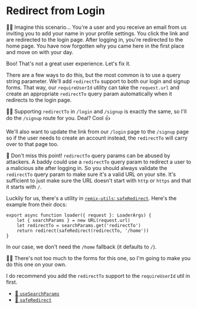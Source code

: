 # Redirect from Login

👨‍💼 Imagine this scenario... You're a user and you receive an email from us
inviting you to add your name in your profile settings. You click the link and
are redirected to the login page. After logging in, you're redirected to the
home page. You have now forgotten why you came here in the first place and move
on with your day.

Boo! That's not a great user experience. Let's fix it.

There are a few ways to do this, but the most common is to use a query string
parameter. We'll add `redirectTo` support to both our login and signup forms.
That way, our `requireUserId` utility can take the `request.url` and create an
appropriate `redirectTo` query param automatically when it redirects to the
login page.

🧝‍♂️ Supporting `redirectTo` in `/login` and `/signup` is exactly the same, so
I'll do the `/signup` route for you. Deal? Cool 👍

We'll also want to update the link from our `/login` page to the `/signup` page
so if the user needs to create an account instead, the `redirectTo` will carry
over to that page too.

🦉 Don't miss this point! `redirectTo` query params can be abused by attackers.
A baddy could use a `redirectTo` query param to redirect a user to a malicious
site after logging in. So you should always validate the `redirectTo` query
param to make sure it's a valid URL on your site. It's sufficient to just make
sure the URL doesn't start with `http` or `https` and that it starts with `/`.

Luckily for us, there's a utility in
[`remix-utils`: `safeRedirect`](https://github.com/sergiodxa/remix-utils#safe-redirects).
Here's the example from their docs:

```tsx
export async function loader({ request }: LoaderArgs) {
	let { searchParams } = new URL(request.url)
	let redirectTo = searchParams.get('redirectTo')
	return redirect(safeRedirect(redirectTo, '/home'))
}
```

In our case, we don't need the `/home` fallback (it defaults to `/`).

🧝‍♂️ There's not too much to the forms for this one, so I'm going to make you do
this one on your own.

I do recommend you add the `redirectTo` support to the `requireUserId` util
in <InlineFile file="app/utils/auth.server.ts" /> first.

- [📜 `useSearchParams`](https://remix.run/docs/en/main/hooks/use-search-params)
- [📜 `safeRedirect`](https://github.com/sergiodxa/remix-utils#safe-redirects)
